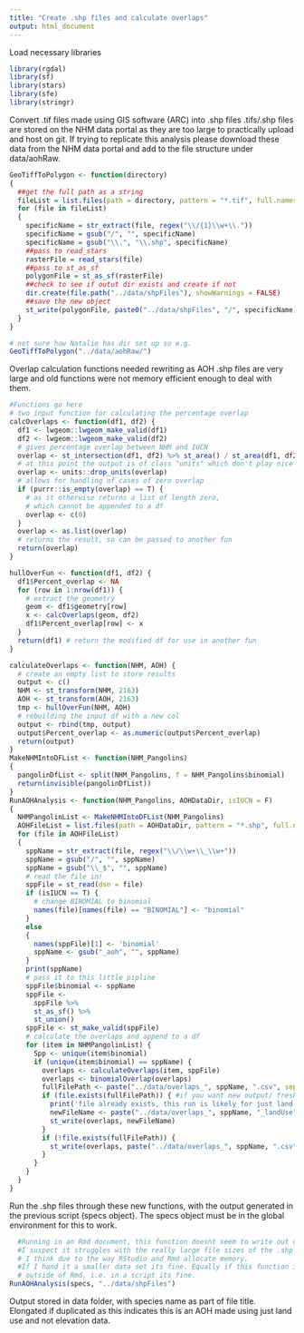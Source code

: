 ---
title: "Create .shp files and calculate overlaps"
output: html_document
---

Load necessary libraries
```{r}
library(rgdal)
library(sf)
library(stars)
library(sfe)
library(stringr)
```

Convert .tif files made using GIS software (ARC) into .shp files
.tifs/.shp files are stored on the NHM data portal as they are too large to 
practically upload and host on git. If trying to replicate this analysis please
download these data from the NHM data portal and add to the file structure under 
data/aohRaw.

```{r}
GeoTiffToPolygon <- function(directory) 
{
  ##get the full path as a string
  fileList = list.files(path = directory, pattern = "*.tif", full.names = TRUE)
  for (file in fileList) 
  {
    specificName = str_extract(file, regex("\\/{1}\\w+\\."))
    specificName = gsub("/", "", specificName)
    specificName = gsub("\\.", "\\.shp", specificName)
    ##pass to read_stars
    rasterFile = read_stars(file)
    ##pass to st_as_sf
    polygonFile = st_as_sf(rasterFile)
    ##check to see if outut dir exists and create if not
    dir.create(file.path("../data/shpFiles"), showWarnings = FALSE)
    ##save the new object
    st_write(polygonFile, paste0("../data/shpFiles", "/", specificName))
  }
}

# not sure how Natalie has dir set up so e.g.
GeoTiffToPolygon("../data/aohRaw/")
```

Overlap calculation functions needed rewriting as AOH .shp files are very large
and old functions were not memory efficient enough to deal with them.
```{r}
#Functions go here
# two input function for calculating the percentage overlap
calcOverlaps <- function(df1, df2) {
  df1 <- lwgeom::lwgeom_make_valid(df1)
  df2 <- lwgeom::lwgeom_make_valid(df2)
  # gives percentage overlap between NHM and IUCN
  overlap <- st_intersection(df1, df2) %>% st_area() / st_area(df1, df2) * 100
  # at this point the output is of class "units" which don't play nice
  overlap <- units::drop_units(overlap)
  # allows for handling of cases of zero overlap
  if (purrr::is_empty(overlap) == T) {
    # as it otherwise returns a list of length zero,
    # which cannot be appended to a df
    overlap <- c(0)
  }
  overlap <- as.list(overlap)
  # returns the result, so can be passed to another fun
  return(overlap)
}

hullOverFun <- function(df1, df2) {
  df1$Percent_overlap <- NA
  for (row in 1:nrow(df1)) {
    # extract the geometry
    geom <- df1$geometry[row]
    x <- calcOverlaps(geom, df2)
    df1$Percent_overlap[row] <- x
  }
  return(df1) # return the modified df for use in another fun
}

calculateOverlaps <- function(NHM, AOH) {
  # create an empty list to store results
  output <- c()
  NHM <- st_transform(NHM, 2163)
  AOH <- st_transform(AOH, 2163)
  tmp <- hullOverFun(NHM, AOH)
  # rebuilding the input df with a new col
  output <- rbind(tmp, output)
  output$Percent_overlap <- as.numeric(output$Percent_overlap)
  return(output)
}
MakeNHMIntoDFList <- function(NHM_Pangolins) 
{
  pangolinDfList <- split(NHM_Pangolins, f = NHM_Pangolins$binomial)
  return(invisible(pangolinDfList))
}
RunAOHAnalysis <- function(NHM_Pangolins, AOHDataDir, isIUCN = F)
{
  NHMPangolinList <- MakeNHMIntoDFList(NHM_Pangolins)
  AOHFileList = list.files(path = AOHDataDir, pattern = "*.shp", full.names = TRUE)
  for (file in AOHFileList)
  {
    sppName = str_extract(file, regex("\\/\\w+\\_\\w+"))
    sppName = gsub("/", "", sppName)
    sppName = gsub("\\_$", "", sppName)
    # read the file in!
    sppFile = st_read(dsn = file)
    if (isIUCN == T) {
      # change BINOMIAL to binomial
      names(file)[names(file) == "BINOMIAL"] <- "binomial"
    }
    else
    {
      names(sppFile)[1] <- 'binomial'
      sppName <- gsub("_aoh", "", sppName)
    }
    print(sppName)
    # pass it to this little pipline
    sppFile$binomial <- sppName
    sppFile <-
      sppFile %>%
      st_as_sf() %>%
      st_union()
    sppFile <- st_make_valid(sppFile)
    # calculate the overlaps and append to a df
    for (item in NHMPangolinList) {
      Spp <- unique(item$binomial)
      if (unique(item$binomial) == sppName) {
        overlaps <- calculateOverlaps(item, sppFile)
        overlaps <- binomialOverlap(overlaps)
        fullFilePath <- paste("../data/overlaps_", sppName, ".csv", sep = "")
        if (file.exists(fullFilePath)) { #if you want new output/ fresh rerun must delete all output files
          print('file already exists, this run is likely for just land use!')
          newFileName <- paste("../data/overlaps_", sppName, "_landUse", ".csv", sep = "")
          st_write(overlaps, newFileName)
        }
        if (!file.exists(fullFilePath)) {
          st_write(overlaps, paste("../data/overlaps_", sppName, ".csv", sep = ""))
        }
      }
    }
  }
}
```

Run the .shp files through these new functions, with the output generated in the
previous script (specs object). The specs object must be in the global environment
for this to work.
```{r}
  #Running in an Rmd document, this function doesnt seem to write out correctly.
  #I suspect it struggles with the really large file sizes of the .shp files, 
  # I think due to the way RStudio and Rmd allocate memory.
  #If I hand it a smaller data set its fine. Equally if this function is run 
  # outside of Rmd, i.e. in a script its fine. 
RunAOHAnalysis(specs, "../data/shpFiles")
```
Output stored in data folder, with species name as part of file title. Elongated
if duplicated as this indicates this is an AOH made using just land use and not 
elevation data.